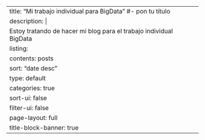 ---
title: "Mi trabajo individual para BigData"   #- pon tu título
description: |
  Estoy tratando de hacer mi blog para el trabajo individual BigData  
listing:
  contents: posts
  sort: "date desc"
  type: default
  categories: true
  sort-ui: false
  filter-ui: false
page-layout: full
title-block-banner: true
---